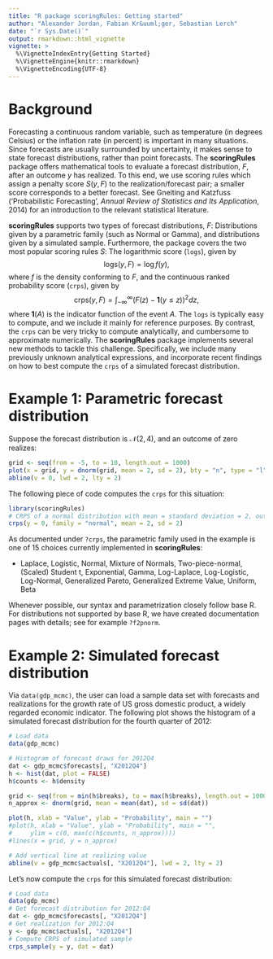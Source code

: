 ```yaml
---
title: "R package scoringRules: Getting started"
author: "Alexander Jordan, Fabian Kr&uuml;ger, Sebastian Lerch"
date: "`r Sys.Date()`"
output: rmarkdown::html_vignette
vignette: >
  %\VignetteIndexEntry{Getting Started}
  %\VignetteEngine{knitr::rmarkdown}
  %\VignetteEncoding{UTF-8}
---
```


# Background 

Forecasting a continuous random variable, such as temperature (in degrees Celsius) or the inflation rate (in percent) is important in many situations. Since forecasts are usually surrounded by uncertainty, it makes sense to state forecast distributions, rather than point forecasts. The **scoringRules** package offers mathematical tools to evaluate a forecast distribution, $F$, after an outcome $y$ has realized. To this end, we use scoring rules which assign a penalty score $S(y, F)$ to the realization/forecast pair; a smaller score corresponds to a better forecast. See Gneiting and Katzfuss ('Probabilistic Forecasting', *Annual Review of Statistics and Its Application*, 2014) for an introduction to the relevant statistical literature. 

**scoringRules** supports two types of forecast distributions, $F$: Distributions given by a parametric family (such as Normal or Gamma), and distributions given by a simulated sample. Furthermore, the package covers the two most popular scoring rules $S$: The logarithmic score (`logs`), given by $$\text{logs}(y, F) = \log f(y),$$ where $f$ is the density conforming to $F$, and the continuous ranked probability score (`crps`), given by 
$$
\text{crps}(y, F) = \int_{-\infty}^\infty (F(z) - \mathbf{1}(y \le z))^2 dz,
$$
where $\mathbf{1}(A)$ is the indicator function of the event $A$. The `logs` is typically easy to compute, and we include it mainly for reference purposes. By contrast, the `crps` can be very tricky to compute analytically, and cumbersome to approximate numerically. The **scoringRules** package implements several new methods to tackle this challenge. Specifically, we include many previously unknown analytical expressions, and incorporate recent findings on how to best compute the `crps` of a simulated forecast distribution.  

# Example 1: Parametric forecast distribution

Suppose the forecast distribution is $\mathcal{N}(2, 4)$, and an outcome of zero realizes:\vspace{-1.5cm}

```r

grid <- seq(from = -5, to = 10, length.out = 1000)
plot(x = grid, y = dnorm(grid, mean = 2, sd = 2), bty = "n", type = "l", xlab = "Value", ylab = "Density")
abline(v = 0, lwd = 2, lty = 2)
```


The following piece of code computes the `crps` for this situation:
```r
library(scoringRules)
# CRPS of a normal distribution with mean = standard deviation = 2, outcome is zero
crps(y = 0, family = "normal", mean = 2, sd = 2)
```
As documented under `?crps`, the parametric family used in the example is one of 15 choices currently implemented in **scoringRules**: 

- Laplace, Logistic, Normal, Mixture of Normals, Two-piece-normal, (Scaled) Student t, Exponential, Gamma, Log-Laplace, Log-Logistic, Log-Normal, Generalized Pareto, Generalized Extreme Value, Uniform, Beta

Whenever possible, our syntax and parametrization closely follow base R. For distributions not supported by base R, we have created documentation pages with details; see for example `?f2pnorm`.

# Example 2: Simulated forecast distribution

Via `data(gdp_mcmc)`, the user can load a sample data set with forecasts and realizations for the growth rate of US gross domestic product, a widely regarded economic indicator. The following plot shows the histogram of a simulated forecast distribution for the fourth quarter of 2012:\vspace{-1.3cm}

```r
# Load data
data(gdp_mcmc)

# Histogram of forecast draws for 2012Q4
dat <- gdp_mcmc$forecasts[, "X2012Q4"]
h <- hist(dat, plot = FALSE)
h$counts <- h$density

grid <- seq(from = min(h$breaks), to = max(h$breaks), length.out = 1000)
n_approx <- dnorm(grid, mean = mean(dat), sd = sd(dat))

plot(h, xlab = "Value", ylab = "Probability", main = "")
#plot(h, xlab = "Value", ylab = "Probability", main = "", 
#     ylim = c(0, max(c(h$counts, n_approx))))
#lines(x = grid, y = n_approx)

# Add vertical line at realizing value
abline(v = gdp_mcmc$actuals[, "X2012Q4"], lwd = 2, lty = 2)
```

Let's now compute the `crps` for this simulated forecast distribution:

```r
# Load data
data(gdp_mcmc)
# Get forecast distribution for 2012:Q4
dat <- gdp_mcmc$forecasts[, "X2012Q4"]
# Get realization for 2012:Q4
y <- gdp_mcmc$actuals[, "X2012Q4"]
# Compute CRPS of simulated sample
crps_sample(y = y, dat = dat)

```